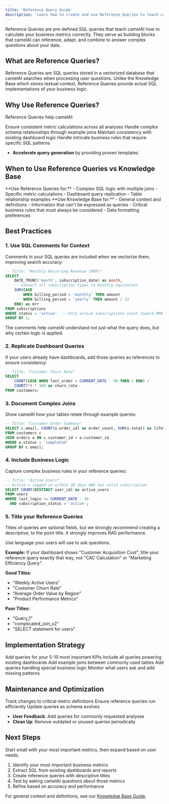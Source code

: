 ```yaml
---
title: 'Reference Query Guide'
description: 'Learn how to create and use Reference Queries to teach camelAI your business metrics and SQL patterns'
---
```


Reference Queries are pre-defined SQL queries that teach camelAI how to calculate your business metrics correctly. They serve as building blocks that camelAI can reference, adapt, and combine to answer complex questions about your data.

## What are Reference Queries?

Reference Queries are SQL queries stored in a vectorized database that camelAI searches when processing user questions. Unlike the Knowledge Base which stores textual context, Reference Queries provide actual SQL implementations of your business logic.

## Why Use Reference Queries?

Reference Queries help camelAI:

<CardGroup cols={2}>
  <Card title="Standardize Metrics" icon="chart-line">
    Ensure consistent metric calculations across all analyses
  </Card>
  <Card title="Navigate Schema" icon="sitemap">
    Handle complex schema relationships through example joins
  </Card>
  <Card title="Replicate Logic" icon="copy">
    Maintain consistency with existing dashboard logic
  </Card>
  <Card title="Business Rules" icon="rules">
    Handle intricate business rules that require specific SQL patterns
  </Card>
</CardGroup>

- **Accelerate query generation** by providing proven templates

## When to Use Reference Queries vs Knowledge Base

<Tabs>
  <Tab title="Reference Queries">
    **Use Reference Queries for:**
    - Complex SQL logic with multiple joins
    - Specific metric calculations
    - Dashboard query replication
    - Table relationship examples
  </Tab>
  <Tab title="Knowledge Base">
    **Use Knowledge Base for:**
    - General context and definitions
    - Information that can't be expressed as queries
    - Critical business rules that must always be considered
    - Data formatting preferences
  </Tab>
</Tabs>

## Best Practices

### 1. Use SQL Comments for Context

Comments in your SQL queries are included when we vectorize them, improving search accuracy:

```sql
-- Title: "Monthly Recurring Revenue (MRR)"
SELECT 
    DATE_TRUNC('month', subscription_date) as month,
    -- Convert all subscription types to monthly equivalent
    SUM(CASE 
        WHEN billing_period = 'monthly' THEN amount
        WHEN billing_period = 'yearly' THEN amount / 12
    END) as mrr
FROM subscriptions
WHERE status = 'active'  -- Only active subscriptions count toward MRR
GROUP BY 1;
```

<Info>
The comments help camelAI understand not just what the query does, but why certain logic is applied.
</Info>

### 2. Replicate Dashboard Queries

If your users already have dashboards, add those queries as references to ensure consistency:

```sql
-- Title: "Customer Churn Rate"
SELECT 
    COUNT(CASE WHEN last_order < CURRENT_DATE - 90 THEN 1 END) / 
    COUNT(*) * 100 as churn_rate
FROM customers;
```

### 3. Document Complex Joins

Show camelAI how your tables relate through example queries:

```sql
-- Title: "Customer Order Summary"
SELECT c.email, COUNT(o.order_id) as order_count, SUM(o.total) as lifetime_value
FROM customers c
JOIN orders o ON c.customer_id = o.customer_id
WHERE o.status = 'completed'
GROUP BY c.email;
```

### 4. Include Business Logic

Capture complex business rules in your reference queries:

```sql
-- Title: "Active Users"
-- Active = logged in within 30 days AND has valid subscription
SELECT COUNT(DISTINCT user_id) as active_users
FROM users
WHERE last_login >= CURRENT_DATE - 30
  AND subscription_status = 'active';
```

### 5. Title your Reference Queries

Titles of queries are optional fields, but we strongly recommend creating a descriptive, to the point title. It strongly improves RAG performance.

<Tip>
Use language your users will use to ask questions.
</Tip>

**Example:** If your dashboard shows "Customer Acquisition Cost", title your reference query exactly that way, not "CAC Calculation" or "Marketing Efficiency Query".

**Good Titles:**
- "Weekly Active Users"
- "Customer Churn Rate"
- "Average Order Value by Region"
- "Product Performance Metrics"

**Poor Titles:**
- "Query_1"
- "complicated_join_v2"
- "SELECT statement for users"

## Implementation Strategy

<Steps>
  <Step title="Start with Core Metrics">
    Add queries for your 5-10 most important KPIs
  </Step>
  <Step title="Add Dashboard Queries">
    Include all queries powering existing dashboards
  </Step>
  <Step title="Document Relationships">
    Add example joins between commonly used tables
  </Step>
  <Step title="Include Edge Cases">
    Add queries handling special business logic
  </Step>
  <Step title="Iterate Based on Usage">
    Monitor what users ask and add missing patterns
  </Step>
</Steps>

## Maintenance and Optimization

<CardGroup cols={3}>
  <Card title="Version Control" icon="code-branch">
    Track changes to critical metric definitions
  </Card>
  <Card title="Performance Test" icon="gauge-high">
    Ensure reference queries run efficiently
  </Card>
  <Card title="Regular Review" icon="refresh">
    Update queries as schema evolves
  </Card>
</CardGroup>

- **User Feedback**: Add queries for commonly requested analyses
- **Clean Up**: Remove outdated or unused queries periodically

## Next Steps

<Tip>
Start small with your most important metrics, then expand based on user needs.
</Tip>

1. Identify your most important business metrics
2. Extract SQL from existing dashboards and reports
3. Create reference queries with descriptive titles
4. Test by asking camelAI questions about those metrics
5. Refine based on accuracy and performance

For general context and definitions, see our [Knowledge Base Guide](/dev_api/knowledge-base-guide).
